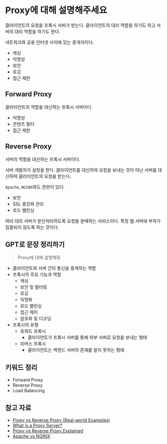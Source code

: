 # Proxy에 대해 설명해주세요

클라이언트의 요청을 프록시 서버가 받는다.
클라이언트의 대리 역할을 하기도 하고 서버의 대리 역할을 하기도 한다.

네트워크와 공용 인터넷 사이에 있는 중개자이다.

- 캐싱
- 익명성
- 보안
- 로깅
- 접근 제한

## Forward Proxy

클라이언트의 역할을 대신하는 프록시 서버이다.

- 익명성
- 콘텐츠 필터
- 접근 제한

## Reverse Proxy

서버의 역할을 대신하는 프록시 서버이다.

서버 개발자가 설정을 한다.
클라이언트를 대신하여 요청을 보내는 것이 아닌 서버를 대신하여 클라이언트의 요청을 받는다.

`Apache`, `NGINX`와도 관련이 있다.

- 보안
- SSL 중앙화 관리
- 로드 밸런싱

여러 대의 서버가 분산처리하도록 요청을 분배하는 서비스이다.
특정 웹 서버에 부하가 집중되지 않도록 하는 것이다.

## GPT로 문장 정리하기

> Proxy에 대해 설명해줘

- 클라이언트와 서버 간의 통신을 중계하는 역할
- 프록시의 주요 기능과 역할
  - 캐싱
  - 보안 및 필터링
  - 로깅
  - 익명화
  - 로드 밸런싱
  - 접근 제어
  - 암호화 및 디코딩
- 프록시의 유형
  - 포워드 프록시
    - 클라이언트가 프록시 서버를 통해 외부 서버로 요청을 보내는 형태
  - 리버스 프록시
    - 클라이언트는 백엔드 서버의 존재를 알지 못하는 형태

## 키워드 정리

- Forward Proxy
- Reverse Proxy
- Load Balancing

## 참고 자료

- [Proxy vs Reverse Proxy (Real-world Examples)](https://www.youtube.com/watch?v=4NB0NDtOwIQ)
- [What is a Proxy Server?](https://www.youtube.com/watch?v=5cPIukqXe5w)
- [Proxy vs Reverse Proxy Explained](https://www.youtube.com/watch?v=RXXRguaHZs0)
- [Apache vs NGINX](https://www.youtube.com/watch?v=9nyiY-psbMs)
